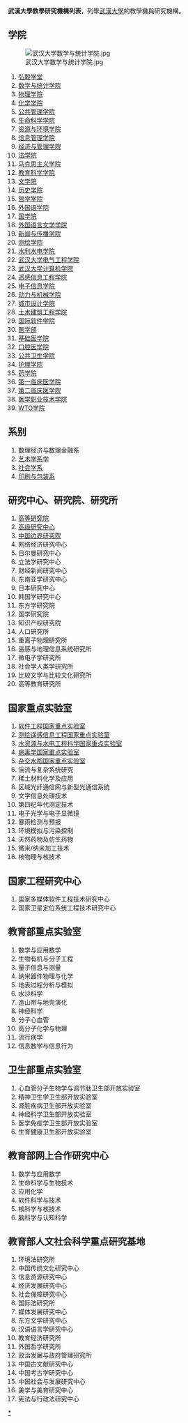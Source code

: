 {{multiple issues|
{{copyedit|time=2015-03-10T06:33:54+00:00}}
{{globalize|time=2015-03-10T06:33:54+00:00}}
{{inappropriate tone|time=2015-03-10T06:33:54+00:00}}
}}
'''武漢大學教學研究機構列表'''，列舉[[武漢大學|武漢大學]]的教學機與研究機構。

== 学院 ==
[[File:武汉大学数学与统计学院.jpg|thumb]]
# [[武汉大学弘毅学堂|弘毅学堂]]
# [[武汉大学数学与统计学院|数学与统计学院]]
# [[武汉大学物理科学与技术学院|物理学院]]
# [[武汉大学化学与分子科学学院|化学学院]]
# [[武汉大学政治与公共管理学院|公共管理学院]]
# [[武汉大学生命科学学院|生命科学学院]]
# [[武汉大学资源与环境科学学院|资源与环境学院]]
# [[武汉大学信息管理学院|信息管理学院]]
# [[武汉大学经济与管理学院|经济与管理学院]]
# [[武汉大学法学院|法学院]]
# [[武汉大学马克思主义学院|马克思主义学院]]
# [[武汉大学教育科学学院|教育科学学院]]
# [[武汉大学文学院|文学院]]
# [[武汉大学历史学院|历史学院]]
# [[武汉大学哲学学院|哲学学院]]
# [[北京大學外國語學院|外国语学院]]
# [[武汉大学国学院|国学院]]
# [[武汉大学外国语言文学学院|外国语言文学学院]]
# [[武汉大学新闻与传播学院|新闻与传播学院]]
# [[武汉大学测绘学院|测绘学院]]
# [[武汉大学水利水电学院|水利水电学院]]
# [[武汉大学电气工程学院|武汉大学电气工程学院]]
# [[武汉大学计算机学院|武汉大学计算机学院]]
# [[武汉大学遥感信息工程学院|遥感信息工程学院]]
# [[武汉大学电子信息学院|电子信息学院]]
# [[武汉大学动力与机械学院|动力与机械学院]]
# [[武汉大学城市设计学院|城市设计学院]]
# [[武汉大学土木建筑工程学院|土木建筑工程学院]]
# [[武汉大学国际软件学院|国际软件学院]]
# [[武汉大学医学部|医学部]]
# [[武汉大学基础医学院|基础医学院]]
# [[武汉大学口腔医学院|口腔医学院]]
# [[武汉大学公共卫生学院|公共卫生学院]]
# [[武汉大学HOPE护理学院|护理学院]]
# [[武汉大学药学院|药学院]]
# [[武汉大学第一临床学院|第一临床医学院]]
# [[武汉大学第二临床学院|第二临床医学院]]
# [[武汉大学医学职业技术学院|医学职业技术学院]]
# [[武汉大学WTO学院|WTO学院]]

== 系别 ==
# 数理经济与数理金融系
# [[武汉大学艺术学系|艺术学系学]]
# [[武汉大学社会学系|社会学系]]
# [[武汉大学印刷与包装系|印刷与包装系]]

== 研究中心、研究院、研究所 ==
# [[武汉大学高等研究院|高等研究院]]
# [[武汉大学高级研究中心|高级研究中心]]
# [[中国边界研究院|中国边界研究院]]
# 网络经济研究中心
# 日尔曼研究中心
# 立法学研究中心
# 财经新闻研究中心
# 东南亚学研究中心
# 日本研究中心
# 韩国学研究中心
# 东方学研究院
# 国学研究院
# 知识产权研究院
# 人口研究所
# 重离子物理研究所
# 遥感与地理信息系统研究所
# 微电子学研究所
# 社会学人类学研究所
# 比较文学与比较文化研究所
# 高等教育研究所

== 国家重点实验室 ==
# [[武汉大学软件工程国家重点实验室|软件工程国家重点实验室]]
# [[武汉大学测绘遥感信息工程国家重点实验室|测绘遥感信息工程国家重点实验室]]
# [[武汉大学水资源与水电工程科学国家重点实验室|水资源与水电工程科学国家重点实验室]]
# [[病毒学国家重点实验室|病毒学国家重点实验室]]
# [[杂交水稻国家重点实验室|杂交水稻国家重点实验室]]
# 湍流与复杂系统研究
# 稀土材料化学及应用
# 区域光纤通信网与新型光通信系统
# 文字信息处理技术
# 第四纪年代测定技术
# 电子光学与电子显微镜
# 暴雨检测与预报
# 环境模拟与污染控制
# 天然药物及仿生药物
# 微米/纳米加工技术
# 核物理与核技术

== 国家工程研究中心 ==
# 国家多媒体软件工程技术研究中心 
# 国家卫星定位系统工程技术研究中心

== 教育部重点实验室 ==
# 数学与应用数学
# 生物有机与分子工程
# 量子信息与测量
# 纳米器件物理与化学
# 地表过程分析与模拟
# 水沙科学
# 造山带与地壳演化
# 神经科学
# 分子心血管
# 高分子化学与物理
# 流行病学
# 信息数学与信息行为

== 卫生部重点实验室 ==
# 心血管分子生物学与调节肽卫生部开放实验室
# 精神卫生学卫生部开放实验室
# 肾脏疾病卫生部开放实验室
# 神经科学卫生部开放实验室
# 医学免疫学卫生部开放实验室
# 生育健康卫生部开放实验室

== 教育部网上合作研究中心 ==
# 数学与应用数学
# 生命科学与生物技术
# 应用化学
# 软件科学与技术
# 核科学与核技术
# 脑科学与认知科学

== 教育部人文社会科学重点研究基地 ==
# 环境法研究所 
# 中国传统文化研究中心 
# 信息资源研究中心 
# 经济发展研究中心 
# 社会保障研究中心 
# 国际法研究所 
# 媒体发展研究中心
# 东方文学研究中心
# 汉语语言学研究中心
# 教育经济研究所
# 外国哲学研究所
# 政治发展与政府管理研究所
# 中国古文献研究中心
# 中国考古学研究中心
# 中国社会与发展研究中心
# 美学与美育研究中心
# 宪法与行政法研究中心

[[Category:武汉大学|*]]